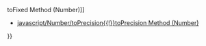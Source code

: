 {{Page_Title}}
{{Flags}}
{{Summary_Section|Represents a number in exponential notation.

}}
{{JS_Syntax|Formats={{JS_Syntax_Format
|Format= numObj. toExponential([ fractionDigits ])}}
|Values={{JS_Syntax_Parameter
|Name=numObj
|Required=Required
|Description=A '''Number''' object.}}{{JS_Syntax_Parameter
|Name=fractionDigits
|Required=Optional
|Description=The number of digits after the decimal point. Must be in the range 0 - 20, inclusive.}}
}}
{{JS_Return_Value
|Description=Returns a string representation of a number in exponential notation. The string contains one digit before the decimal point, and may contain fractionDigits digits after it.

If fractionDigits is not supplied, the '''toExponential''' method returns as many digits necessary to uniquely specify the number.}}
{{Examples_Section
|Not_required=No
|Examples={{Single_Example
|Language=JavaScript
|Code= var num = new Number(123);
 var exp = num.toExponential();
 document.write(exp);
 document.write("&lt;br/&gt;");
 
 num = new Number(123.456);
 exp = num.toExponential(5);
 document.write(exp);
 
 
 // Output: 
 // 1.23e+2
 // 1.23456e+2
}}}}
{{See_Also_Section
|Manual_links=* [[javascript/Number/toFixed{{!}}toFixed Method (Number)]]
* [[javascript/Number/toPrecision{{!}}toPrecision Method (Number)]]
}}
{{Topics | JS Basic}}

{{External_Attribution
|Is_CC-BY-SA=No
|Sources=MSDN
|MDN_link=
|MSDN_link=http://msdn.microsoft.com/en-us/library/ie/023xd959(v=vs.94).aspx
|HTML5Rocks_link=
}}
